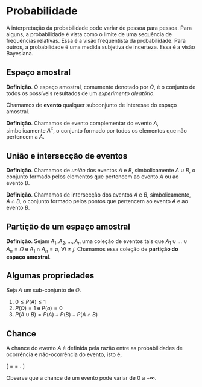# Probabilidade

A interpretação da probabilidade pode variar de pessoa para pessoa. Para alguns, a probabilidade é vista como o limite de uma sequência de frequências relativas. Essa é a visão frequentista da probabilidade. Para outros, a probabilidade é uma medida subjetiva de incerteza. Essa é a visão Bayesiana.

## Espaço amostral

**Definição**. O espaço amostral, comumente denotado por $\Omega$, é o conjunto de todos os possíveis resultados de um *experimento aleatório*.

Chamamos de **evento** qualquer subconjunto de interesse do espaço amostral.

**Definição**. Chamamos de evento complementar do evento $A$, simbolicamente $A^c$, o conjunto formado por todos os elementos que não pertencem a $A$.

## União e intersecção de eventos

**Definição**. Chamamos de *união* dos eventos $A$ e $B$, simbolicamente $A \cup B$, o conjunto formado pelos elementos que pertencem ao evento $A$ ou ao evento $B$.

**Definição**. Chamamos de intersecção dos eventos $A$ e $B$, simbolicamente, $A \cap B$, o conjunto formado pelos pontos que pertencem ao evento $A$ e ao evento $B$.

## Partição de um espaço amostral

**Definição**. Sejam $A_1, A_2, ..., A_n$ uma coleção de eventos tais que $A_1 \cup ...\cup A_n = \Omega$ e $A_1 \cap A_n = \varnothing$, $\forall i \neq j$. Chamamos essa coleção de **partição do espaço amostral**.

## Algumas propriedades

Seja $A$ um sub-conjunto de $\Omega$.

1. $0 \leq P(A) \leq 1$
2. $P(\Omega) = 1$ e $P(\varnothing) = 0$
3. $P(A \cup B) = P(A) + P(B) - P(A \cap B)$

## Chance

A chance do evento $A$ é definida pela razão entre as probabilidades de ocorrência e não-ocorrência do evento, isto é,

\[
\text{Chance de A} = \frac{P(A)}{P(A^c)} = \frac{P(\text{A ocorrer})}{P(\text{A não ocorrer})}.
\]

Observe que a chance de um evento pode variar de 0 a $+ \infty$.
